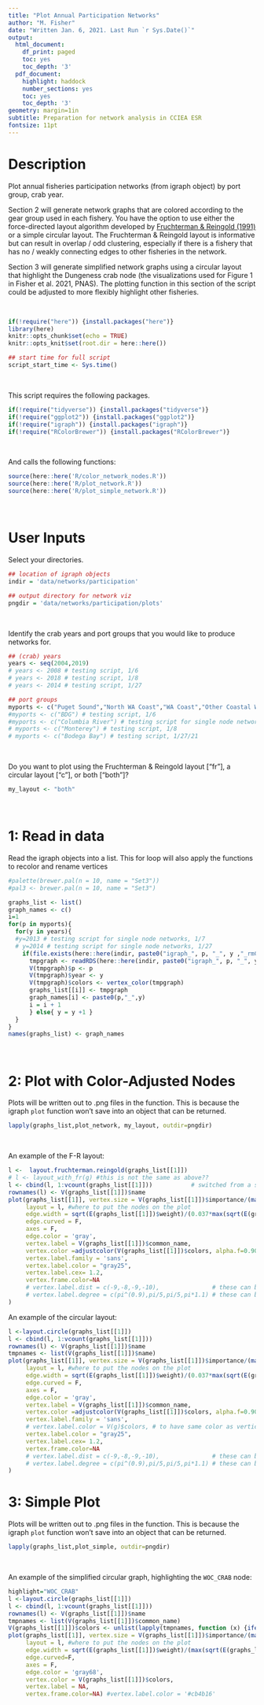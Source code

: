 ```yaml
---
title: "Plot Annual Participation Networks"
author: "M. Fisher"
date: "Written Jan. 6, 2021. Last Run `r Sys.Date()`"
output:
  html_document:
    df_print: paged
    toc: yes
    toc_depth: '3'
  pdf_document:
    highlight: haddock
    number_sections: yes
    toc: yes
    toc_depth: '3'
geometry: margin=1in
subtitle: Preparation for network analysis in CCIEA ESR
fontsize: 11pt
---
```


# Description

Plot annual fisheries participation networks (from igraph object) by port group, crab year.

Section 2 will generate network graphs that are colored according to the gear group used in each fishery. You have the option to use either the force-directed layout algorithm developed by [Fruchterman & Reingold (1991)](http://citeseerx.ist.psu.edu/viewdoc/download?doi=10.1.1.13.8444&rep=rep1&type=pdf) or a simple circular layout. The Fruchterman & Reingold layout is informative but can result in overlap / odd clustering, especially if there is a fishery that has no / weakly connecting edges to other fisheries in the network.

Section 3 will generate simplified network graphs using a circular layout that highlight the Dungeness crab node (the visualizations used for Figure 1 in Fisher et al. 2021, PNAS). The plotting function in this section of the script could be adjusted to more flexibly highlight other fisheries.
 



<br>
```r
if(!require("here")) {install.packages("here")}
library(here)
knitr::opts_chunk$set(echo = TRUE)
knitr::opts_knit$set(root.dir = here::here())

## start time for full script
script_start_time <- Sys.time()
```
<br>

This script requires the following packages. 
```r
if(!require("tidyverse")) {install.packages("tidyverse")}
if(!require("ggplot2")) {install.packages("ggplot2")}
if(!require("igraph")) {install.packages("igraph")}
if(!require("RColorBrewer")) {install.packages("RColorBrewer")}
```
<br>

And calls the following functions:
```r
source(here::here('R/color_network_nodes.R'))
source(here::here('R/plot_network.R'))
source(here::here('R/plot_simple_network.R'))
```
<br>


# User Inputs 

Select your directories.
```r
## location of igraph objects
indir = 'data/networks/participation'

## output directory for network viz
pngdir = 'data/networks/participation/plots'
```
<br>

Identify the crab years and port groups that you would like to produce networks for. 
```r
## (crab) years
years <- seq(2004,2019)
# years <- 2008 # testing script, 1/6
# years <- 2018 # testing script, 1/8
# years <- 2014 # testing script, 1/27

## port groups
myports <- c("Puget Sound","North WA Coast","WA Coast","Other Coastal Washington","Astoria","Tillamook","Columbia River","Newport","Coos Bay","Brookings","Crescent City","Eureka","Morro Bay","Fort Bragg","Bodega Bay","San Francisco","San Diego","Monterey","Santa Barbara","Los Angeles","Unknown Ports" )
#myports <- c("BDG") # testing script, 1/6
#myports <- c("Columbia River") # testing script for single node networks, 1/7
# myports <- c("Monterey") # testing script, 1/8
# myports <- c("Bodega Bay") # testing script, 1/27/21
```
<br>

Do you want to plot using the Fruchterman & Reingold layout ["fr"], a circular layout ["c"], or both ["both"]?
```r
my_layout <- "both"
```
<br>


# 1: Read in data

Read the igraph objects into a list. This for loop will also apply the functions to recolor and rename vertices
```r
#palette(brewer.pal(n = 10, name = "Set3"))
#pal3 <- brewer.pal(n = 10, name = "Set3")

graphs_list <- list()
graph_names <- c()
i=1
for(p in myports){
  for(y in years){
  #y=2013 # testing script for single node networks, 1/7
  # y=2014 # testing script for single node networks, 1/27
    if(file.exists(here::here(indir, paste0("igraph_", p, "_", y ,"_rmCrab.rds")))){
      tmpgraph <- readRDS(here::here(indir, paste0("igraph_", p, "_", y ,"_rmCrab.rds")))
      V(tmpgraph)$p <- p
      V(tmpgraph)$year <- y
      V(tmpgraph)$colors <- vertex_color(tmpgraph)
      graphs_list[[i]] <- tmpgraph
      graph_names[i] <- paste0(p,"_",y)
      i = i + 1
      } else{ y = y +1 }
  }
}
names(graphs_list) <- graph_names
```
<br>


# 2: Plot with Color-Adjusted Nodes

Plots will be written out to .png files in the function. This is because the igraph `plot` function won't save into an object that can be returned.

```r
lapply(graphs_list,plot_network, my_layout, outdir=pngdir)
```
<br>

An example of the F-R layout:

```r
l <-  layout.fruchterman.reingold(graphs_list[[1]])
# l <- layout_with_fr(g) #this is not the same as above??
l <- cbind(l, 1:vcount(graphs_list[[1]]))           # switched from a solid number to a function to get number of vertices -- M.F. 11/19/2018
rownames(l) <- V(graphs_list[[1]])$name
plot(graphs_list[[1]], vertex.size = V(graphs_list[[1]])$importance/(max(V(graphs_list[[1]])$importance)*0.02), 
     layout = l, #where to put the nodes on the plot
     edge.width = sqrt(E(graphs_list[[1]])$weight)/(0.037*max(sqrt(E(graphs_list[[1]])$weight))),
     edge.curved = F, 
     axes = F,
     edge.color = 'gray',
     vertex.label = V(graphs_list[[1]])$common_name,
     vertex.color =adjustcolor(V(graphs_list[[1]])$colors, alpha.f=0.90),
     vertex.label.family = 'sans', 
     vertex.label.color = "gray25",
     vertex.label.cex= 1.2, 
     vertex.frame.color=NA
     # vertex.label.dist = c(-9,-8,-9,-10),               # these can be adjusted manually to make it look nicer, which is super annoying
     # vertex.label.degree = c(pi^(0.9),pi/5,pi/5,pi*1.1) # these can be adjusted manually to make it look nicer, which is super annoying
)
```

An example of the circular layout:

```r
l <-layout.circle(graphs_list[[1]])
l <- cbind(l, 1:vcount(graphs_list[[1]]))
rownames(l) <- V(graphs_list[[1]])$name
tmpnames <- list(V(graphs_list[[1]])$name)
plot(graphs_list[[1]], vertex.size = V(graphs_list[[1]])$importance/(max(V(graphs_list[[1]])$importance)*0.02), 
     layout = l, #where to put the nodes on the plot
     edge.width = sqrt(E(graphs_list[[1]])$weight)/(0.037*max(sqrt(E(graphs_list[[1]])$weight))),
     edge.curved = F, 
     axes = F,
     edge.color = 'gray',
     vertex.label = V(graphs_list[[1]])$common_name,
     vertex.color =adjustcolor(V(graphs_list[[1]])$colors, alpha.f=0.90),
     vertex.label.family = 'sans', 
     # vertex.label.color = V(g)$colors, # to have same color as vertices
     vertex.label.color = "gray25",
     vertex.label.cex= 1.2, 
     vertex.frame.color=NA
     # vertex.label.dist = c(-9,-8,-9,-10),               # these can be adjusted manually to make it look nicer, which is super annoying
     # vertex.label.degree = c(pi^(0.9),pi/5,pi/5,pi*1.1) # these can be adjusted manually to make it look nicer, which is super annoying
)
```


# 3: Simple Plot

Plots will be written out to .png files in the function. This is because the igraph `plot` function won't save into an object that can be returned.

```r
lapply(graphs_list,plot_simple, outdir=pngdir)
```
<br>

An example of the simplified circular graph, highlighting the `WOC_CRAB` node:
```r
highlight="WOC_CRAB"
l <-layout.circle(graphs_list[[1]])
l <- cbind(l, 1:vcount(graphs_list[[1]]))
rownames(l) <- V(graphs_list[[1]])$name
tmpnames <- list(V(graphs_list[[1]])$common_name)
V(graphs_list[[1]])$colors <- unlist(lapply(tmpnames, function (x) {ifelse(x==highlight,"darkorange1","gray25")}))
plot(graphs_list[[1]], vertex.size = V(graphs_list[[1]])$importance/(max(V(graphs_list[[1]])$importance)*0.025), 
     layout = l, #where to put the nodes on the plot
     edge.width = sqrt(E(graphs_list[[1]])$weight)/(max(sqrt(E(graphs_list[[1]])$weight))*0.10),
     edge.curved=F,
     axes = F,
     edge.color = 'gray68',
     vertex.color = V(graphs_list[[1]])$colors, 
     vertex.label = NA, 
     vertex.frame.color=NA) #vertex.label.color = '#cb4b16'
```
<br>











